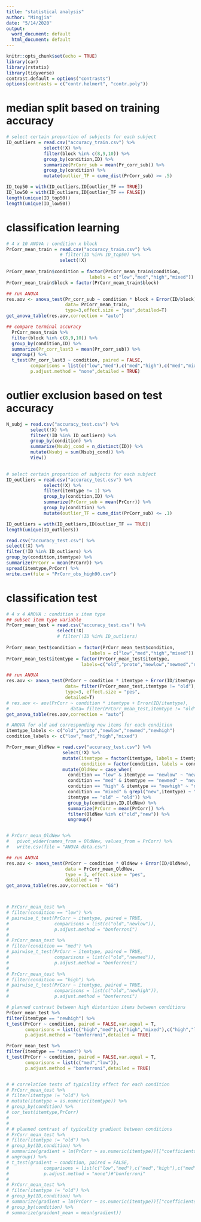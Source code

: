 ```yaml
---
title: "statistical analysis"
author: "Mingjia"
date: "5/14/2020"
output:
  word_document: default
  html_document: default
---
```


```r
knitr::opts_chunk$set(echo = TRUE)
library(car)
library(rstatix)
library(tidyverse)
contrast.default = options("contrasts")
options(contrasts = c("contr.helmert", "contr.poly"))
```


# median split based on training accuracy
```r
# select certain proportion of subjects for each subject
ID_outliers = read.csv("accuracy_train.csv") %>%
              select(!X) %>%
              filter(block %in% c(8,9,10)) %>%
              group_by(condition,ID) %>%
              summarize(PrCorr_sub = mean(Pr_corr_sub)) %>%
              group_by(condition) %>%
              mutate(outlier_TF = cume_dist(PrCorr_sub) >= .5)

ID_top50 = with(ID_outliers,ID[outlier_TF == TRUE])     
ID_low50 = with(ID_outliers,ID[outlier_TF == FALSE])   
length(unique(ID_top50))
length(unique(ID_low50))
```


# classification learning
```r
# 4 x 10 ANOVA : condition x block
PrCorr_mean_train = read.csv("accuracy_train.csv") %>%
                    # filter(ID %in% ID_top50) %>%
                    select(!X)
             
PrCorr_mean_train$condition = factor(PrCorr_mean_train$condition,
                               labels = c("low","med","high","mixed"))
PrCorr_mean_train$block = factor(PrCorr_mean_train$block)

## run ANOVA
res.aov <- anova_test(Pr_corr_sub ~ condition * block + Error(ID/block),
                      data= PrCorr_mean_train,
                      type=3,effect.size = "pes",detailed=T)
get_anova_table(res.aov,correction = "auto")

## compare terminal accuracy
  PrCorr_mean_train %>%
  filter(block %in% c(8,9,10)) %>%
  group_by(condition,ID) %>%
  summarize(Pr_corr_last3 = mean(Pr_corr_sub)) %>%
  ungroup() %>%
  t_test(Pr_corr_last3 ~ condition, paired = FALSE,
         comparisons = list(c("low","med"),c("med","high"),c("med","mixed")),
         p.adjust.method = "none",detailed = TRUE)
```

# outlier exclusion based on test accuracy

```r
N_subj = read.csv("accuracy_test.csv") %>%
         select(!X) %>%
         filter(!ID %in% ID_outliers) %>%
         group_by(condition) %>%
         summarize(Nsubj_cond = n_distinct(ID)) %>%
         mutate(Nsubj = sum(Nsubj_cond)) %>%
         View()
         

# select certain proportion of subjects for each subject
ID_outliers = read.csv("accuracy_test.csv") %>%
              select(!X) %>%
              filter(itemtype != 1) %>%
              group_by(condition,ID) %>%
              summarize(PrCorr_sub = mean(PrCorr)) %>%
              group_by(condition) %>%
              mutate(outlier_TF = cume_dist(PrCorr_sub) <= .1)

ID_outliers = with(ID_outliers,ID[outlier_TF == TRUE])     
length(unique(ID_outliers))

read.csv("accuracy_test.csv") %>%
select(!X) %>%
filter(!ID %in% ID_outliers) %>%
group_by(condition,itemtype) %>%
summarize(PrCorr = mean(PrCorr)) %>%
spread(itemtype,PrCorr) %>%
write.csv(file = "PrCorr_obs_high90.csv")
```

# classification test

```r
# 4 x 4 ANOVA : condition x item type
## subset item type variable
PrCorr_mean_test = read.csv("accuracy_test.csv") %>%
                   select(!X) 
                   # filter(!ID %in% ID_outliers)
             
PrCorr_mean_test$condition = factor(PrCorr_mean_test$condition,
                               labels = c("low","med","high","mixed"))
PrCorr_mean_test$itemtype = factor(PrCorr_mean_test$itemtype,
                            labels=c("old","proto","newlow","newmed","newhigh"))

## run ANOVA
res.aov <- anova_test(PrCorr ~ condition * itemtype + Error(ID/itemtype),
                      data= filter(PrCorr_mean_test,itemtype != "old"),#only focus on novel patterns
                      type=3, effect.size = "pes",
                      detailed=T)
# res.aov <- aov(PrCorr ~ condition * itemtype + Error(ID/itemtype),
#                       data= filter(PrCorr_mean_test,itemtype != "old"))
get_anova_table(res.aov,correction = "auto")


```

```r


# ANOVA for old and corresponding new items for each condition
itemtype_labels <- c("old","proto","newlow","newmed","newhigh")
condition_labels <- c("low","med","high","mixed")

PrCorr_mean_OldNew = read.csv("accuracy_test.csv") %>%
                     select(!X) %>%
                     mutate(itemtype = factor(itemtype, labels = itemtype_labels,ordered = T),
                            condition = factor(condition, labels = condition_labels,ordered = T)) %>%
                     mutate(OldNew = case_when(
                       condition == "low" & itemtype == "newlow" ~ "new",
                       condition == "med" & itemtype == "newmed" ~ "new",
                       condition == "high" & itemtype == "newhigh" ~ "new",
                       condition == "mixed" & grepl("new",itemtype) ~ "new",
                       itemtype == "old" ~ "old")) %>%
                       group_by(condition,ID,OldNew) %>%
                       summarize(PrCorr = mean(PrCorr)) %>%
                       filter(OldNew %in% c("old","new")) %>%
                       ungroup()


# PrCorr_mean_OldNew %>%
#   pivot_wider(names_from = OldNew, values_from = PrCorr) %>%
#   write.csv(file = "ANOVA data.csv")

## run ANOVA
res.aov <- anova_test(PrCorr ~ condition * OldNew + Error(ID/OldNew),
                      data = PrCorr_mean_OldNew,
                      type = 3, effect.size = "pes",
                      detailed = T)
get_anova_table(res.aov,correction = "GG")



# PrCorr_mean_test %>%
# filter(condition == "low") %>%
# pairwise_t_test(PrCorr ~ itemtype, paired = TRUE,
#                 comparisons = list(c("old","newlow")),
#                 p.adjust.method = "bonferroni")
# 
# PrCorr_mean_test %>%
# filter(condition == "med") %>%
# pairwise_t_test(PrCorr ~ itemtype, paired = TRUE,
#                 comparisons = list(c("old","newmed")),
#                 p.adjust.method = "bonferroni")
# 
# PrCorr_mean_test %>%
# filter(condition == "high") %>%
# pairwise_t_test(PrCorr ~ itemtype, paired = TRUE,
#                 comparisons = list(c("old","newhigh")),
#                 p.adjust.method = "bonferroni")
```

```r

# planned contrast between high distortion items between conditions
PrCorr_mean_test %>%
filter(itemtype == "newhigh") %>%
t_test(PrCorr ~ condition, paired = FALSE,var.equal = T,
       comparisons = list(c("high","med"),c("high","mixed"),c("high","low")),
       p.adjust.method = "bonferroni",detailed = TRUE)

PrCorr_mean_test %>%
filter(itemtype == "newmed") %>%
t_test(PrCorr ~ condition, paired = FALSE,var.equal = T,
       comparisons = list(c("med","low")),
       p.adjust.method = "bonferroni",detailed = TRUE)


# # correlation tests of typicality effect for each condition
# PrCorr_mean_test %>% 
# filter(itemtype != "old") %>%
# mutate(itemtype = as.numeric(itemtype)) %>%
# group_by(condition) %>%
# cor_test(itemtype,PrCorr)
# 
# 
# # planned contrast of typicality gradient between conditions
# PrCorr_mean_test %>%
# filter(itemtype != "old") %>%
# group_by(ID,condition) %>%
# summarize(gradient = lm(PrCorr ~ as.numeric(itemtype))[["coefficients"]][2]) %>%
# ungroup() %>%
# t_test(gradient ~ condition, paired = FALSE,
#             comparisons = list(c("low","med"),c("med","high"),c("med","mixed")),
#             p.adjust.method = "none")#"bonferroni"
# 
# PrCorr_mean_test %>%
# filter(itemtype != "old") %>%
# group_by(ID,condition) %>%
# summarize(gradient = lm(PrCorr ~ as.numeric(itemtype))[["coefficients"]][2]) %>%
# group_by(condition) %>%
# summarize(graident_mean = mean(gradient))

```
